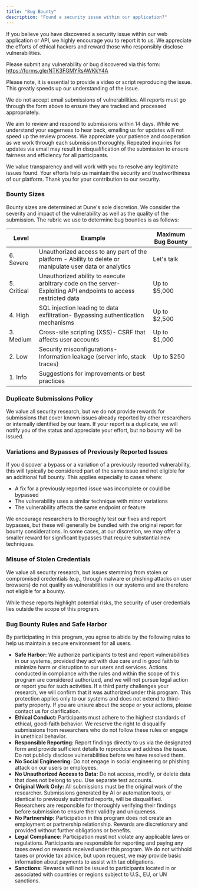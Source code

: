```yaml
---
title: "Bug Bounty"
description: "Found a security issue within our application?"
---
```


If you believe you have discovered a security issue within our web application or API, we highly encourage you to report it to us. We appreciate the efforts of ethical hackers and reward those who responsibly disclose vulnerabilities.

Please submit any vulnerability or bug discovered via this form: https://forms.gle/NTK3FGMYRsAWKkY4A

Please note, it is essential to provide a video or script reproducing the issue. This greatly speeds up our understanding of the issue.

We do not accept email submissions of vulnerabilities. All reports must go through the form above to ensure they are tracked and processed appropriately.

We aim to review and respond to submissions within 14 days. While we understand your eagerness to hear back, emailing us for updates will not speed up the review process. We appreciate your patience and cooperation as we work through each submission thoroughly.
Repeated inquiries for updates via email may result in disqualification of the submission to ensure fairness and efficiency for all participants.

We value transparency and will work with you to resolve any legitimate issues found. Your efforts help us maintain the security and trustworthiness of our platform. Thank you for your contribution to our security.

### Bounty Sizes
Bounty sizes are determined at Dune's sole discretion. We consider the severity and impact of the vulnerability as well as the quality of the submission. The rubric we use to determine bug bounties is as follows:

| Level       | Example                                                                                                          | Maximum Bug Bounty |
|-------------|------------------------------------------------------------------------------------------------------------------|--------------------|
| 6. Severe   | Unauthorized access to any part of the platform - Ability to delete or manipulate user data or analytics         | Let's talk         |
| 5. Critical | Unauthorized ability to execute arbitrary code on the server- Exploiting API endpoints to access restricted data | Up to $5,000      |
| 4. High     | SQL injection leading to data exfiltration- Bypassing authentication mechanisms                                  | Up to $2,500       |
| 3. Medium   | Cross-site scripting (XSS)- CSRF that affects user accounts                                                      | Up to $1,000       |
| 2. Low      | Security misconfigurations- Information leakage (server info, stack traces)                                      | Up to $250         |
| 1. Info     | Suggestions for improvements or best practices                                                                   |                    |


### Duplicate Submissions Policy
We value all security research, but we do not provide rewards for submissions that cover known issues already reported by other researchers or internally identified by our team. If your report is a duplicate, we will notify you of the status and appreciate your effort, but no bounty will be issued.

### Variations and Bypasses of Previously Reported Issues
If you discover a bypass or a variation of a previously reported vulnerability, this will typically be considered part of the same issue and not eligible for an additional full bounty. This applies especially to cases where:
- A fix for a previously reported issue was incomplete or could be bypassed
- The vulnerability uses a similar technique with minor variations
- The vulnerability affects the same endpoint or feature

We encourage researchers to thoroughly test our fixes and report bypasses, but these will generally be bundled with the original report for bounty considerations. In some cases, at our discretion, we may offer a smaller reward for significant bypasses that require substantial new techniques.

### Misuse of Stolen Credentials
We value all security research, but issues stemming from stolen or compromised credentials (e.g., through malware or phishing attacks on user browsers) do not qualify as vulnerabilities in our systems and are therefore not eligible for a bounty.

While these reports highlight potential risks, the security of user credentials lies outside the scope of this program. 

### Bug Bounty Rules and Safe Harbor
By participating in this program, you agree to abide by the following rules to help us maintain a secure environment for all users.

- **Safe Harbor:** We authorize participants to test and report vulnerabilities in our systems, provided they act with due care and in good faith to minimize harm or disruption to our users and services. Actions conducted in compliance with the rules and within the scope of this program are considered authorized, and we will not pursue legal action or report you for such activities. If a third party challenges your research, we will confirm that it was authorized under this program. This protection applies only to our systems and does not extend to third-party property. If you are unsure about the scope or your actions, please contact us for clarification.
- **Ethical Conduct:** Participants must adhere to the highest standards of ethical, good-faith behavior. We reserve the right to disqualify submissions from researchers who do not follow these rules or engage in unethical behavior.
- **Responsible Reporting:** Report findings directly to us via the designated form and provide sufficient details to reproduce and address the issue. Do not publicly disclose vulnerabilities before we have resolved them.
- **No Social Engineering:** Do not engage in social engineering or phishing attack on our users or employees.
- **No Unauthorized Access to Data:** Do not access, modify, or delete data that does not belong to you. Use separate test accounts.
- **Original Work Only:** All submissions must be the original work of the researcher. Submissions generated by AI or automation tools, or identical to previously submitted reports, will be disqualified. Researchers are responsible for thoroughly verifying their findings before submission to ensure their validity and uniqueness.
- **No Partnership:** Participation in this program does not create an employment or partnership relationship. Rewards are discretionary and provided without further obligations or benefits.
- **Legal Compliance:** Participation must not violate any applicable laws or regulations. Participants are responsible for reporting and paying any taxes owed on rewards received under this program. We do not withhold taxes or provide tax advice, but upon request, we may provide basic information about payments to assist with tax obligations.
- **Sanctions:** Rewards will not be issued to participants located in or associated with countries or regions subject to U.S., EU, or UN sanctions.
